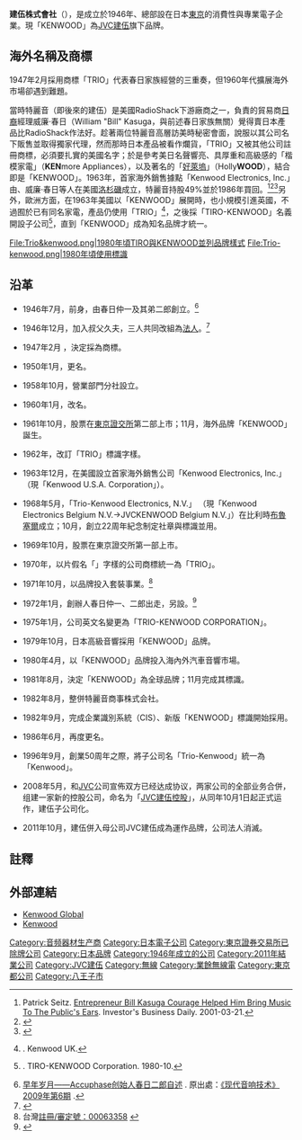 {{otheruses
|subject=日本建伍公司
|other=英國同名家電廠商
|傑伍|-{zh-tw:傑伍; zh-hk:KENWOOD; zh-cn:凯伍德;}-
}}
{{infobox brand
| logo           = [[File:Kenwood_Logo.svg|200px]]
| name           = KENWOOD
| image          = 
| type           = 電子產品
| currentowner   =  [[JVC建伍|JVC建伍]]
| origin         = {{JPN}}
| introduced     = 
| discontinued   = 
| related        = 
| markets        = 全球
| previousowners = 建伍
| trademarkregistrations = 
| ambassador     = 
| tagline        =
| website        = http://www2.jvckenwood.com/
}}
{{Infobox_Company |
 company_name =建伍株式會社 |
 company_name_en= Kenwood Corporation |
 company_type =[[株式会社|株式会社]] |
 company_logo =  |
 market_information = {{tyo|6765}}（子公司化前）| 
 company_slogan = Listen to the Future |
 original_text={{lang|ja|株式会社ケンウッド}}|
 foundation = 1946年7月8日（兄弟商会）<br/>1946年12月21日（有限会社） |
 location = [[日本|日本]][[東京都|東京都]][[八王子市|八王子市]][[石川町|石川町]]2967番地3 |
 key_people = 不破久温（[[社長|社長]]） |
 num_employees = 34,691（2008年10月） |
 fate                = 2011年10月1日併入[[JVC建伍|JVC建伍]] |
 revenue = |
 industry = [[電器|電器]] |
 products = 音響、無線電等消費電子產品 |
 parent     = [[JVC建伍|株式会社JVC建伍]]| 
 major_shareholder   = 株式会社JVC建伍 100%| 
 subsid              = |
 homepage = [http://www.kenwood.com/ Kenwood Global]<br />[http://www.kenwood.co.jp/ Kenwood]
}}

'''建伍株式會社'''（{{lang-ja|株式会社ケンウッド}}），是成立於1946年、總部設在日本[[東京|東京]]的消費性與專業電子企業。現「KENWOOD」為[[JVC建伍|JVC建伍]]旗下品牌。

== 海外名稱及商標 ==
1947年2月採用商標「TRIO」代表春日家族經營的三重奏，但1960年代擴展海外市場卻遇到難題。

當時特麗音（即後來的建伍）是美國RadioShack下游廠商之一，負責的貿易商[[日裔|日裔]]經理威廉·春日（William "Bill" Kasuga，與前述春日家族無關）覺得賣日本產品比RadioShack作法好。趁著兩位特麗音高層訪美時秘密會面，說服以其公司名下販售並取得獨家代理，然而那時日本產品被看作爛貨，「TRIO」又被其他公司註冊商標，必須要扎實的美國名字；於是參考美日名聲響亮、具厚重和高級感的「楷模家電」（'''KEN'''more Appliances），以及著名的「[[好萊塢|好萊塢]]」（Holly'''WOOD'''），結合即是「KENWOOD」。1963年，首家海外銷售據點「Kenwood Electronics, Inc.」由{{tsl|en|George Aratani|荒谷哲夫}}、威廉·春日等人在美國[[洛杉磯|洛杉磯]]成立，特麗音持股49%並於1986年買回。<ref name="news.investors.com">Patrick Seitz. [http://news.investors.com/Article/Bill-Kasuga/343893/200103210300/Entrepreneur-Bill-Kasuga-Courage-Helped-Him-Bring-Music-To-The-Publics-Ears.htm Entrepreneur Bill Kasuga Courage Helped Him Bring Music To The Public's Ears]. Investor's Business Daily. 2001-03-21.</ref><ref name=eh>{{Cite web|title=Kenwood Corporate History |date= |url=http://www.kenwood.co.jp/en/corporate/history/index.html |accessdate= |archiveurl=https://web.archive.org/web/20110722040335/http://www.kenwood.co.jp/en/corporate/history/index.html |publisher=Kenwood Corporation |archivedate=2011-07-22 |language= |deadurl=yes }}</ref><ref name=jh>{{Cite web|script-title=ja:株式会社ケンウッド社史 |date= |url=http://www.kenwood.co.jp/j/corporate/history/index.html |accessdate= |archiveurl=https://web.archive.org/web/20071103022647/http://www.kenwood.co.jp/j/corporate/history/index.html |publisher={{lang|ja|株式会社ケンウッド}} |archivedate=2007-11-03 |language= |deadurl=yes }}</ref>另外，歐洲方面，在1963年美國以「KENWOOD」展開時，也小規模引進英國，不過囿於已有同名家電，產品仍使用「TRIO」<ref>{{PDF|[http://www.kenwood-electronics.co.uk/WebFiles/File/uk/download/OEM/Coorporate%20Sales/Company%20Information.pdf Company Information]}}. Kenwood UK.</ref>，之後採「TIRO-KENWOOD」名義開設子公司<ref>{{PDF|[http://www.cieri.net/Documenti/Kenwood/Trio%20Kenwood%20-%20Exploring%20the%20Unexplored.pdf Trio Kenwood - Exploring the Unexplored]}}. TIRO-KENWOOD Corporation. 1980-10.</ref>，直到「KENWOOD」成為知名品牌才統一。
<gallery>
File:Trio&kenwood.png|1980年頃TIRO與KENWOOD並列品牌樣式
File:Trio-kenwood.png|1980年頃使用標識
</gallery>

== 沿革 ==
*1946年7月，前身{{nihongo|「春日無線電兄弟商会」|春日ラジオ兄弟商会}}，由春日仲一及其弟二郎創立。<ref name=xdyx>[http://www.mbmcn.com/tz.asp?a=&ID=&tzID=748 早年岁月——Accuphase创始人春日二郎自述] {{webarchive|url=https://web.archive.org/web/20140222203939/http://www.mbmcn.com/tz.asp?a=&ID=&tzID=748 |date=2014-02-22 }}. 原出處：[http://www.wpcsh.com.cn/xdyx/xdyx0906.htm 《现代音响技术》2009年第6期] {{webarchive|url=https://web.archive.org/web/20140221174113/http://www.wpcsh.com.cn/xdyx/xdyx0906.htm |date=2014-02-21 }}.</ref>

*1946年12月，加入叔父久夫，三人共同改組為[[法人|法人]]{{nihongo|「有限会社春日無線電機商会」|有限会社春日無線電機商会|Kasuga Radio Co., Ltd.}}。{{r|xdyx}}<ref>{{lang|ja|[http://www.akishima.biz/archives/50714118.html 八王子　ケンウッドの社名の由来]. 昭島･福生・立川通信. 2006-08-29.}}</ref>

*1947年2月 ，決定採{{nihongo|「天樂牌」<ref name=trio>台灣[http://tmsearch.tipo.gov.tw/RAVS/wfm20103.jsp?cboTMarkClass=T&txtExamNO=063014683&Applno=063014683 註冊/審定號：00071098] {{Wayback|url=http://tmsearch.tipo.gov.tw/RAVS/wfm20103.jsp?cboTMarkClass=T&txtExamNO=063014683&Applno=063014683 |date=20140222143635 }}</ref>|トリオ|TRIO}}為商標。

*1950年1月，更名{{nihongo|「春日無線工業株式会社」|春日無線工業株式会社|Kasuga Radio Industry Corporation}}。

*1958年10月，營業部門分社{{nihongo|「特麗音商事株式会社」|トリオ商事株式会社}}設立。

*1960年1月，改名{{nihongo|「特麗音{{r|trio}}株式会社|トリオ株式会社|Trio Electronics, Inc.}}。

*1961年10月，股票在[[東京證交所|東京證交所]]第二部上市；11月，海外品牌「KENWOOD」誕生。

*1962年，改訂「TRIO」標識字樣。

*1963年12月，在美國設立首家海外銷售公司「Kenwood Electronics, Inc.」（現「Kenwood U.S.A. Corporation」）。

*1968年5月，「Trio-Kenwood Electronics, N.V.」 （現「Kenwood Electronics Belgium N.V.→JVCKENWOOD Belgium N.V.」）在比利時[[布魯塞爾|布魯塞爾]]成立；10月，創立22周年紀念制定社章與標識並用。

*1969年10月，股票在東京證交所第一部上市。

*1970年，以片假名「{{lang|ja|トリオ}}」字樣的公司商標統一為「TRIO」。

*1971年10月，以{{nihongo|「研克樂福」|ケンクラフト|Kencraft}}品牌投入套裝事業。<ref>台灣[http://tmsearch.tipo.gov.tw/RAVS/wfm20103.jsp?cboTMarkClass=T&txtExamNO=061004343&Applno=061004343 註冊/審定號：00063358] {{Wayback|url=http://tmsearch.tipo.gov.tw/RAVS/wfm20103.jsp?cboTMarkClass=T&txtExamNO=061004343&Applno=061004343 |date=20140222144804 }}</ref>

*1972年1月，創辦人春日仲一、二郎出走，另設{{nihongo|「[[Accuphase|Kensonic株式会社]]」|ケンソニック株式会社|Kensonic Laboratory, Inc.}}。{{r|xdyx}}<ref>{{Cite web |url=http://www.hi-av.net/modules/mediawiki/index.php/Accuphase |title=Accuphase - 影音終極百科 - |access-date=2014-02-11 |archive-date=2014-03-02 |archive-url=https://web.archive.org/web/20140302012543/http://www.hi-av.net/modules/mediawiki/index.php/Accuphase |dead-url=no }}</ref>

*1975年1月，公司英文名變更為「TRIO-KENWOOD CORPORATION」。

*1979年10月，日本高級音響採用「KENWOOD」品牌。	

*1980年4月，以「KENWOOD」品牌投入海內外汽車音響市場。

*1981年8月，決定「KENWOOD」為全球品牌；11月完成其標識。
	
*1982年8月，整併特麗音商事株式会社。

*1982年9月，完成企業識別系統（CIS）、新版「KENWOOD」標識開始採用。		
	
*1986年6月，再度更名{{nihongo|「建伍株式会社」|株式会社ケンウッド|Kenwood Corporation}}。
	
*1996年9月，創業50周年之際，將子公司名「Trio-Kenwood」統一為「Kenwood」。

*2008年5月，和[[JVC|JVC]]公司宣佈双方已经达成协议，两家公司的全部业务合併，组建一家新的控股公司，命名为「[[JVC建伍|JVC建伍控股]]」，从同年10月1日起正式运作，建伍子公司化。

*2011年10月，建伍併入母公司JVC建伍成為運作品牌，公司法人消滅。

== 註釋 ==
{{reflist}}

== 外部連結 ==
{{Commons category|Kenwood Corporation}}
*[http://www.kenwood.com/ Kenwood Global] {{Wayback|url=http://www.kenwood.com/ |date=20170430121741 }}
*[http://www.kenwood.co.jp/ Kenwood] {{Wayback|url=http://www.kenwood.co.jp/ |date=20110923192256 }}

{{Electronics industry in Japan}}

{{DEFAULTSORT:Kenwood Corporation}}
[[Category:音频器材生产商|Category:音频器材生产商]]
[[Category:日本電子公司|Category:日本電子公司]]
[[Category:東京證券交易所已除牌公司|Category:東京證券交易所已除牌公司]]
[[Category:日本品牌|Category:日本品牌]]
[[Category:1946年成立的公司|Category:1946年成立的公司]]
[[Category:2011年結業公司|Category:2011年結業公司]]
[[Category:JVC建伍|Category:JVC建伍]]
[[Category:無線|Category:無線]]
[[Category:業餘無線電|Category:業餘無線電]]
[[Category:東京都公司|Category:東京都公司]]
[[Category:八王子市|Category:八王子市]]